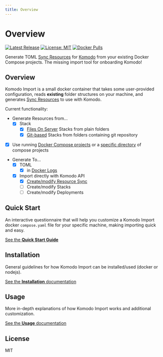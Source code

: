```yaml
---
title: Overview
---
```


# Overview

[![Latest Release](https://img.shields.io/github/v/release/foxxmd/komodo-import)](https://github.com/FoxxMD/komodo-import/releases)
[![License: MIT](https://img.shields.io/badge/License-MIT-yellow.svg)](https://opensource.org/licenses/MIT)
[![Docker Pulls](https://img.shields.io/docker/pulls/foxxmd/komodo-import)](https://hub.docker.com/r/foxxmd/komodo-import)

Generate TOML [Sync Resources](https://komo.do/docs/sync-resources) for [Komodo](https://komo.do) from your existing Docker Compose projects. The missing import tool for onboarding Komodo!

## Overview

Komodo Import is a small docker container that takes some user-provided configuration, reads **existing** folder structures on your machine, and generates [Sync Resources](https://komo.do/docs/sync-resources) to use with Komodo.

Current functionality:

* Generate Resources from...
  * [x] Stack
     * [x] [Files On Server](./docs/usage/overview#stacks) Stacks from plain folders  
     * [x] [Git-based](./docs/usage/overview#git-repo-stacks) Stacks from folders containing git repository
* [x] Use running [Docker Compose projects](./docs/usage/overview?stacksFrom=compose#stack-sources) or a [specific directory](./docs/usage/overview?stacksFrom=dir#stack-sources) of compose projects
* Generate To...
  * [x] TOML
    * [x] in [Docker Logs](./docs/usage/overview#console)
  * [x] Import directly with Komodo API
    * [x] [Create/modify Resource Sync](./docs/usage/overview#api-sync)
    * [ ] Create/modify Stacks
    * [ ] Create/modify Deployments

## Quick Start

An interactive questionnaire that will help you customize a Komodo Import docker `compose.yaml` file for your specific machine, making importing quick and easy. 

[See the **Quick Start Guide**](./docs/quickstart)

## Installation

General guidelines for how Komodo Import can be installed/used (docker or nodejs).

[See the **Installation** documentation](./docs/installation)

## Usage

More in-depth explanations of how Komodo Import works and additional customization.

[See the **Usage** documentation](./docs/usage/overview)

## License

MIT
